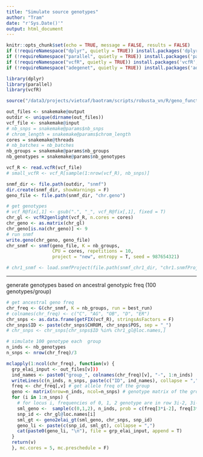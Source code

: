 ```yaml
---
title: "Simulate source genotypes"
author: "Tram"
date: "r'Sys.Date()'"
output: html_document
---
```


```r
knitr::opts_chunk$set(echo = TRUE, message = FALSE, results = FALSE)
if (!requireNamespace("dplyr", quietly = TRUE)) install.packages('dplyr', repos = "https://cloud.r-project.org")
if (!requireNamespace("parallel", quietly = TRUE)) install.packages('parallel', repos = "https://cloud.r-project.org")
if (!requireNamespace("vcfR", quietly = TRUE)) install.packages('vcfR', repos = "https://cloud.r-project.org")
if (!requireNamespace("adegenet", quietly = TRUE)) install.packages('adegenet', repos = "https://cloud.r-project.org")

library(dplyr)
library(parallel)
library(vcfR)

source("/data3/projects/vietcaf/baotram/scripts/robusta_vn/R/geno_functions.R", local = knitr::knit_global())
```

```r
out_files <- snakemake@output
outdir <- unique(dirname(out_files))
vcf_file <- snakemake@input
# nb_snps = snakemake@params$nb_snps
# chrom_length = snakemake@params$chrom_length
cores = snakemake@threads
# nb_batches = nb_batches
nb_groups = snakemake@params$nb_groups
nb_genotypes = snakemake@params$nb_genotypes
```



```r
vcf_R <- read.vcfR(vcf_file)
# small_vcfR <- vcf_R[sample(1:nrow(vcf_R), nb_snps)]
```

```r
snmf_dir <- file.path(outdir, "snmf")
dir.create(snmf_dir, showWarnings = F)
geno_file <- file.path(snmf_dir, "chr.geno")
```

```r
# get genotypes
# vcf_R@fix[,1] <- gsub(".", "_", vcf_R@fix[,1], fixed = T)
chr_gl <- vcfR2genlight(vcf_R, n.cores = cores)
chr_geno <- as.matrix(chr_gl)
chr_geno[is.na(chr_geno)] <- 9
# run snmf
write.geno(chr_geno, geno_file)
chr_snmf <- snmf(geno_file, K = nb_groups,
                 CPU = cores, repetitions = 10,
                 project = "new", entropy = T, seed = 987654321)

# chr1_snmf <- load.snmfProject(file.path(snmf_chr1_dir, "chr1.snmfProject"))
```

---

generate genotypes based on ancestral genotypic freq (100 genotypes/group)

```r
# get ancestral geno freq
chr_freq <- G(chr_snmf, K = nb_groups, run = best_run)
# colnames(chr_freq) <- c("C", "AG", "OB", "D", "ER")
chr_snps <- as.data.frame(getFIX(vcf_R), stringsAsFactors = F)
chr_snps$ID <- paste(chr_snps$CHROM, chr_snps$POS, sep = "_")
# chr_snps <- chr_snps[chr_snps$ID %in% chr1_gl@loc.names,]

# simulate 100 genotype each  group
n_inds <- nb_genotypes
n_snps <- nrow(chr_freq)/3

mclapply(1:ncol(chr_freq), function(v) {
  grp_elai_input <- out_files[v]))
  ind_names <- paste0("group_", colnames(chr_freq)[v], "-", 1:n_inds)
  writeLines(c(n_inds, n_snps, paste(c("ID", ind_names), collapse = ",")), grp_elai_input)
  freq <- chr_freq[,v] # get allele freq of the group
  geno <- matrix(nrow=n_inds, ncol=n_snps) # genotype matrix of the group
  for (i in 1:n_snps) { 
    # for locus i, frequencies of 0, 1, 2 genotype are in row 3i-2, 3i-1, 3i of freq matrix
    sml_geno <-  sample(c(0,1,2), n_inds, prob = c(freq[3*i-2], freq[3*i-1], freq[3*i]), replace = T)
    snp_id <- chr_gl@loc.names[i]
    sml_gt <- geno2elai_gt(sml_geno, chr_snps, snp_id)
    geno_li <- paste(c(snp_id, sml_gt), collapse = ",")
    cat(paste0(geno_li, "\n"), file = grp_elai_input, append = T)
  }
  return(v)
  }, mc.cores = 5, mc.preschedule = F)
```